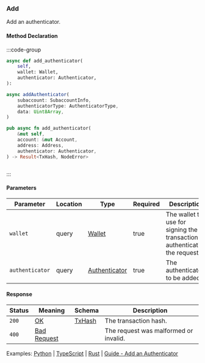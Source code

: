 ### Add

Add an authenticator.

#### Method Declaration

:::code-group

```python [Python]
async def add_authenticator(
    self,
    wallet: Wallet,
    authenticator: Authenticator,
):
```

```typescript [TypeScript]
async addAuthenticator(
    subaccount: SubaccountInfo,
    authenticatorType: AuthenticatorType,
    data: Uint8Array,
)
```

```rust [Rust]
pub async fn add_authenticator(
    &mut self,
    account: &mut Account,
    address: Address,
    authenticator: Authenticator,
) -> Result<TxHash, NodeError>
```

```url [API]

```

:::

#### Parameters

| Parameter       | Location | Type            | Required | Description                                                                  |
| --------------- | -------- | --------------- | -------- | ---------------------------------------------------------------------------- |
| `wallet`        | query    | [Wallet]        | true     | The wallet to use for signing the transaction or authenticating the request. |
| `authenticator` | query    | [Authenticator] | true     | The authenticator to be added.                                               |

#### Response

| Status | Meaning       | Schema   | Description                           |
| ------ | ------------- | -------- | ------------------------------------- |
| `200`  | [OK]          | [TxHash] | The transaction hash.                 |
| `400`  | [Bad Request] |          | The request was malformed or invalid. |

Examples: [Python] | [TypeScript] | [Rust] | [Guide - Add an Authenticator]

[Python]: https://github.com/dydxprotocol/v4-clients/blob/3e8c7e1b960291b7ef273962d374d9934a5c4d33/v4-client-py-v2/examples/authenticator_management.py#L53
[TypeScript]: https://github.com/dydxprotocol/v4-clients/blob/3e8c7e1b960291b7ef273962d374d9934a5c4d33/v4-client-js/examples/permissioned_keys_example.ts#L58
[Rust]: https://github.com/dydxprotocol/v4-clients/blob/3e8c7e1b960291b7ef273962d374d9934a5c4d33/v4-client-rs/client/examples/authenticator.rs#L79
[Guide - Add an Authenticator]: ../../interaction/permissioned-keys#add-the-authenticator
[Wallet]: /types/wallet
[Authenticator]: /types/authenticator
[TxHash]: /types/tx_hash
[OK]: /types/ok
[Bad Request]: /types/bad-request
